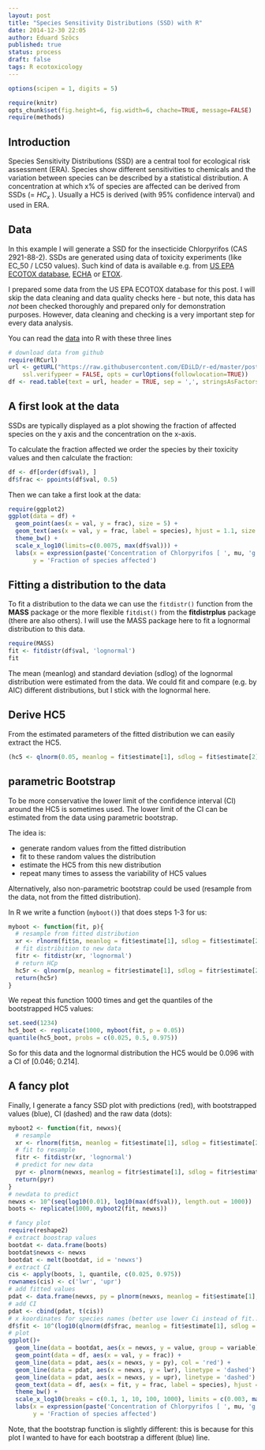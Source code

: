 ```yaml
---
layout: post
title: "Species Sensitivity Distributions (SSD) with R"
date: 2014-12-30 22:05
author: Eduard Szöcs
published: true
status: process
draft: false
tags: R ecotoxicology
---
```


```r
options(scipen = 1, digits = 5)
```
```r
require(knitr)
opts_chunk$set(fig.height=6, fig.width=6, chache=TRUE, message=FALSE)
require(methods)
```

## Introduction
Species Sensitivity Distributions (SSD) are a central tool for ecological risk 
assessment (ERA).
Species show different sensitivities to chemicals and the variation between
species can be described by a statistical distribution. 
A concentration at which x% of species are affected can be derived from SSDs 
(= $HC_x$ ). 
Usually a HC5 is derived (with 95% confidence interval) and used in ERA.

## Data
In this example I will generate a SSD for the insecticide Chlorpyrifos
(CAS 2921-88-2).
SSDs are generated using data of toxicity experiments (like EC_50 / LC50 values).
Such kind of data is available e.g. from
[US EPA ECOTOX database](http://cfpub.epa.gov/ecotox/), 
[ECHA](http://echa.europa.eu/web/guest/information-on-chemicals/registered-substances) or 
[ETOX](http://webetox.uba.de/webETOX/index.do).

I prepared some data from the US EPA ECOTOX database for this post. 
I will skip the data cleaning and data quality checks here - but note, this data has *not*
been checked thoroughly and prepared only for demonstration purposes.
However, data cleaning and checking is a very important step for every data analysis.

You can read the [data](https://github.com/EDiLD/r-ed/blob/master/post_ssd/ssd_data.csv) into R with these three lines
```r
# download data from github
require(RCurl)
url <- getURL("https://raw.githubusercontent.com/EDiLD/r-ed/master/post_ssd/ssd_data.csv",
    ssl.verifypeer = FALSE, opts = curlOptions(followlocation=TRUE))
df <- read.table(text = url, header = TRUE, sep = ',', stringsAsFactors = FALSE)
```


## A first look at the data

SSDs are typically displayed as a plot showing the fraction of affected species 
on the y axis and the concentration on the x-axis.

To calculate the fraction affected we order the species by their toxicity values and then calculate the fraction:
```r
df <- df[order(df$val), ]
df$frac <- ppoints(df$val, 0.5)
```

Then we can take a first look at the data:
```r
require(ggplot2)
ggplot(data = df) +
  geom_point(aes(x = val, y = frac), size = 5) +
  geom_text(aes(x = val, y = frac, label = species), hjust = 1.1, size = 4) +
  theme_bw() +
  scale_x_log10(limits=c(0.0075, max(df$val))) +
  labs(x = expression(paste('Concentration of Chlorpyrifos [ ', mu, 'g ', L^-1, ' ]')), 
       y = 'Fraction of species affected')
```


## Fitting a distribution to the data
To fit a distribution to the data we can use the `fitdistr()` function from the **MASS** package or
the more flexible `fitdist()` from the **fitdistrplus** package (there are also others). 
I will use the MASS package here to fit a lognormal distribution to this data.

```r
require(MASS)
fit <- fitdistr(df$val, 'lognormal')
fit
```

The mean (meanlog) and standard deviation (sdlog) of the lognormal distribution were estimated from the data.
We could fit and compare (e.g. by AIC) different distributions, 
but I stick with the lognormal here.



## Derive HC5
From the estimated parameters of the fitted distribution we can easily extract the HC5.
```r
(hc5 <- qlnorm(0.05, meanlog = fit$estimate[1], sdlog = fit$estimate[2]))
```


## parametric Bootstrap 
To be more conservative the lower limit of the confidence interval (CI) around the HC5 is sometimes used.
The lower limit of the CI can be estimated from the data using parametric bootstrap.

The idea is:

* generate random values from the fitted distribution
* fit to these random values the distribution
* estimate the HC5 from this new distribution
* repeat many times to assess the variability of HC5 values

Alternatively, also non-parametric bootstrap could be used (resample from the data, not from the fitted distribution).

In R we write a function (`myboot()`) that does steps 1-3 for us:
```r
myboot <- function(fit, p){
  # resample from fitted distribution
  xr <- rlnorm(fit$n, meanlog = fit$estimate[1], sdlog = fit$estimate[2])
  # fit distribition to new data
  fitr <- fitdistr(xr, 'lognormal')
  # return HCp
  hc5r <- qlnorm(p, meanlog = fitr$estimate[1], sdlog = fitr$estimate[2])
  return(hc5r)
}
```

We repeat this function 1000 times and get the quantiles of the bootstrapped HC5 values:
```r
set.seed(1234)
hc5_boot <- replicate(1000, myboot(fit, p = 0.05))
quantile(hc5_boot, probs = c(0.025, 0.5, 0.975))
```

So for this data and the lognormal distribution the HC5 would be 0.096 with a CI of [0.046; 0.214].


## A fancy plot
Finally, I generate a fancy SSD plot with predictions (red), with bootstrapped values (blue), CI (dashed) and the raw data (dots):

```r
myboot2 <- function(fit, newxs){
  # resample
  xr <- rlnorm(fit$n, meanlog = fit$estimate[1], sdlog = fit$estimate[2])
  # fit to resample
  fitr <- fitdistr(xr, 'lognormal')
  # predict for new data
  pyr <- plnorm(newxs, meanlog = fitr$estimate[1], sdlog = fitr$estimate[2])
  return(pyr)
}
# newdata to predict
newxs <- 10^(seq(log10(0.01), log10(max(df$val)), length.out = 1000))
boots <- replicate(1000, myboot2(fit, newxs))

# fancy plot
require(reshape2)
# extract boostrap values
bootdat <- data.frame(boots)
bootdat$newxs <- newxs
bootdat <- melt(bootdat, id = 'newxs')
# extract CI
cis <- apply(boots, 1, quantile, c(0.025, 0.975))
rownames(cis) <- c('lwr', 'upr')
# add fitted values
pdat <- data.frame(newxs, py = plnorm(newxs, meanlog = fit$estimate[1], sdlog = fit$estimate[2]))
# add CI
pdat <- cbind(pdat, t(cis))
# x koordinates for species names (better use lower Ci instead of fit...)
df$fit <- 10^(log10(qlnorm(df$frac, meanlog = fit$estimate[1], sdlog = fit$estimate[2])) -0.4)
# plot
ggplot()+
  geom_line(data = bootdat, aes(x = newxs, y = value, group = variable), col = 'steelblue', alpha = 0.05) + 
  geom_point(data = df, aes(x = val, y = frac)) +
  geom_line(data = pdat, aes(x = newxs, y = py), col = 'red') +   
  geom_line(data = pdat, aes(x = newxs, y = lwr), linetype = 'dashed') + 
  geom_line(data = pdat, aes(x = newxs, y = upr), linetype = 'dashed') + 
  geom_text(data = df, aes(x = fit, y = frac, label = species), hjust = 1, size = 4) +
  theme_bw() +
  scale_x_log10(breaks = c(0.1, 1, 10, 100, 1000), limits = c(0.003, max(df$val))) +
  labs(x = expression(paste('Concentration of Chlorpyrifos [ ', mu, 'g ', L^-1, ' ]')), 
       y = 'Fraction of species affected')
```

Note, that the bootstrap function is slightly different: this is because for this plot I wanted to have for each bootstrap a different (blue) line. 


